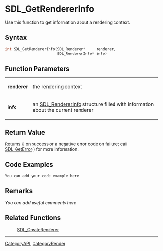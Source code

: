 
= SDL_GetRendererInfo =
Use this function to get information about a rendering context.


== Syntax ==
<syntaxhighlight lang='c++'>
int SDL_GetRendererInfo(SDL_Renderer*     renderer,
                        SDL_RendererInfo* info)
</syntaxhighlight>

== Function Parameters ==
{|
|'''renderer'''
|the rendering context
|-
|'''info'''
|an [[SDL_RendererInfo]] structure filled with information about the current renderer
|}

== Return Value ==
Returns 0 on success or a negative error code on failure; call [[SDL_GetError]]() for more information.

== Code Examples ==
<syntaxhighlight lang='c++'>
You can add your code example here
</syntaxhighlight>

== Remarks ==
''You can add useful comments here''

== Related Functions ==
:[[SDL_CreateRenderer]]

----
[[CategoryAPI]], [[CategoryRender]]
